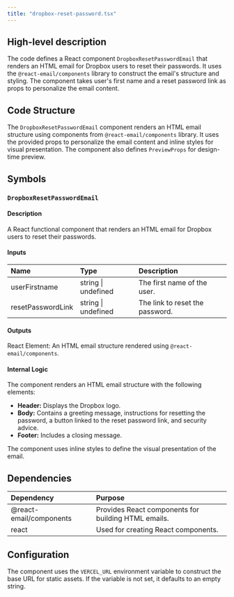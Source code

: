 ```yaml
---
title: "dropbox-reset-password.tsx"
---
```


## High-level description
The code defines a React component `DropboxResetPasswordEmail` that renders an HTML email for Dropbox users to reset their passwords. It uses the `@react-email/components` library to construct the email's structure and styling. The component takes user's first name and a reset password link as props to personalize the email content.

## Code Structure
The `DropboxResetPasswordEmail` component renders an HTML email structure using components from `@react-email/components` library. It uses the provided props to personalize the email content and inline styles for visual presentation. The component also defines `PreviewProps` for design-time preview.

## Symbols
### `DropboxResetPasswordEmail`
#### Description
A React functional component that renders an HTML email for Dropbox users to reset their passwords.

#### Inputs
| Name | Type | Description |
|:-----|:-----|:------------|
| userFirstname | string \| undefined | The first name of the user. |
| resetPasswordLink | string \| undefined | The link to reset the password. |

#### Outputs
React Element: An HTML email structure rendered using `@react-email/components`.

#### Internal Logic
The component renders an HTML email structure with the following elements:
- **Header:** Displays the Dropbox logo.
- **Body:** Contains a greeting message, instructions for resetting the password, a button linked to the reset password link, and security advice.
- **Footer:** Includes a closing message.

The component uses inline styles to define the visual presentation of the email.

## Dependencies
| Dependency | Purpose |
|:-----------|:--------|
| @react-email/components | Provides React components for building HTML emails. |
| react | Used for creating React components. |

## Configuration
The component uses the `VERCEL_URL` environment variable to construct the base URL for static assets. If the variable is not set, it defaults to an empty string.
